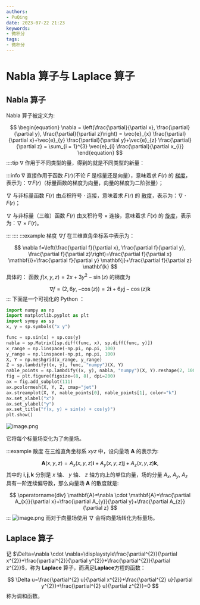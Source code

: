 ```yaml
---
authors:
- PuQing
date: 2023-07-22 21:23
keywords:
- 微积分
tags:
- 微积分
---
```

# Nabla 算子与 Laplace 算子

## Nabla 算子

Nabla 算子被定义为:

$$
\begin{equation}
\nabla = \left(\frac{\partial}{\partial x}, \frac{\partial}{\partial y}, \frac{\partial}{\partial z}\right) = \vec{e}_{x} \frac{\partial}{\partial x}+\vec{e}_{y} \frac{\partial}{\partial y}+\vec{e}_{z} \frac{\partial}{\partial z} = \sum_{i = 1}^{3} \vec{e}_{i} \frac{\partial}{\partial x_{i}} 
\end{equation}
$$
::::tip $\nabla$ 作用于不同类型的量，得到的就是不同类型的新量：


<!--truncate-->
:::info
$\nabla$ 直接作用于函数 $F(r)$(不论 $F$ 是标量还是向量），意味着求 $F(r)$ 的 [梯度](https://zh.wikipedia.org/wiki/%E6%A2%AF%E5%BA%A6 "梯度")，表示为：$\nabla F(r)$（标量函数的梯度为向量，向量的梯度为二阶张量）；

$\nabla$ 与非标量函数 $F(r)$ 由点积符号 $\cdot$ 连接，意味着求 $F(r)$ 的 [散度](https://zh.wikipedia.org/wiki/%E6%95%A3%E5%BA%A6 "散度")，表示为：$\nabla \cdot F(r)$；

$\nabla$ 与非标量（三维）函数 $F(r)$ 由叉积符号 $\times$ 连接，意味着求 $F(x)$ 的 [旋度](https://zh.wikipedia.org/wiki/%E6%97%8B%E5%BA%A6 "旋度")，表示为：$\nabla \times F(r)$。


:::
::::
:::example 梯度
$\nabla f$ 在三维直角坐标系中表示为：

$$
\nabla f=\left(\frac{\partial f}{\partial x}, \frac{\partial f}{\partial y}, \frac{\partial f}{\partial z}\right)=\frac{\partial f}{\partial x} \mathbf{i}+\frac{\partial f}{\partial y} \mathbf{j}+\frac{\partial f}{\partial z} \mathbf{k}
$$
具体的：
函数 $f(x, y, z)=2 x+3 y^{2}-\sin (z)$ 的梯度为

$$
\nabla f=(2,6 y,-\cos (z))=2 \mathbf{i}+6 y \mathbf{j}-\cos (z) \mathbf{k}
$$
:::
下面是一个可视化的 Python ：

```python
import numpy as np
import matplotlib.pyplot as plt
import sympy as sp
x, y = sp.symbols("x y")

func = sp.sin(x) + sp.cos(y)
nabla = sp.Matrix([sp.diff(func, x), sp.diff(func, y)])
x_range = np.linspace(-np.pi, np.pi, 100)
y_range = np.linspace(-np.pi, np.pi, 100)
X, Y = np.meshgrid(x_range, y_range)
Z = sp.lambdify((x, y), func, "numpy")(X, Y)
nable_points = sp.lambdify((x, y), nabla, "numpy")(X, Y).reshape(2, 100, 100)
fig = plt.figure(figsize=(8, 8), dpi=200)
ax = fig.add_subplot(111)
ax.pcolormesh(X, Y, Z, cmap="jet")
ax.streamplot(X, Y, nable_points[0], nable_points[1], color="k")
ax.set_xlabel("x")
ax.set_ylabel("y")
ax.set_title("f(x, y) = sin(x) + cos(y)")
plt.show()
```

![image.png](https://images.puqing.work/2023/08/03/64cb0d6364b66.webp)

它将每个标量场变化为了向量场。

:::example 散度
在三维直角坐标系 $x y z$ 中，设向量场 $\mathbf{A}$ 的表示为:

$$
\mathbf{A}(x, y, z)=A_{x}(x, y, z) \mathbf{i}+A_{y}(x, y, z) \mathbf{j}+A_{z}(x, y, z) \mathbf{k},
$$
其中的 $\mathbf{i}, \mathbf{j}, \mathbf{k}$ 分别是 $x$ 轴、  $y$ 轴、  $z$ 轴方向上的单位向量，场的分量 $A_{x}$, $A_{y}$, $A_{z}$ 具有一阶连续偏导数，那么向量场 $\mathbf{A}$ 的散度就是:

$$
\operatorname{div} \mathbf{A}=\nabla \cdot \mathbf{A}=\frac{\partial A_{x}}{\partial x}+\frac{\partial A_{y}}{\partial y}+\frac{\partial A_{z}}{\partial z}
$$
:::
![image.png](https://images.puqing.work/2023/08/02/64ca50c851776.webp)
而对于向量场使用 $\nabla$ 会将向量场转化为标量场。

## Laplace 算子

记 $\Delta=\nabla \cdot \nabla=\displaystyle\frac{\partial^{2}}{\partial x^{2}}+\frac{\partial^{2}}{\partial y^{2}}+\frac{\partial^{2}}{\partial z^{2}}$，称为 **Laplace** 算子，而满足**Laplace**方程的函数：

$$
\Delta u=\frac{\partial^{2} u}{\partial x^{2}}+\frac{\partial^{2} u}{\partial y^{2}}+\frac{\partial^{2} u}{\partial z^{2}}=0
$$
称为调和函数。
